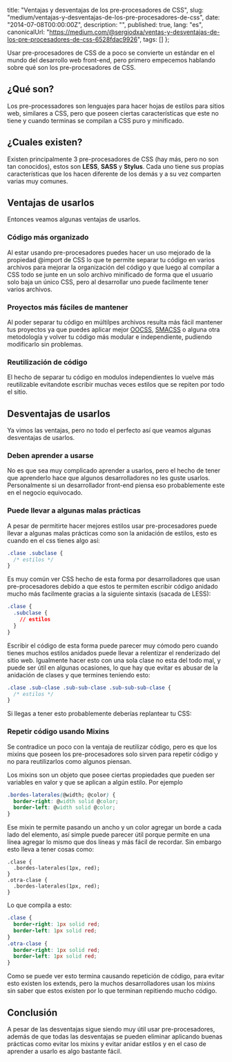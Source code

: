 
  title: "Ventajas y desventajas de los pre-procesadores de CSS",
  slug: "medium/ventajas-y-desventajas-de-los-pre-procesadores-de-css",
  date: "2014-07-08T00:00:00Z",
  description: "",
  published: true,
  lang: "es",
  canonicalUrl:
    "https://medium.com/@sergiodxa/ventas-y-desventajas-de-los-pre-procesadores-de-css-6528fdac9926",
  tags: []
};


Usar pre-procesadores de CSS de a poco se convierte un estándar en el mundo del desarrollo web front-end, pero primero empecemos hablando sobre qué son los pre-procesadores de CSS.

## ¿Qué son?

Los pre-processadores son lenguajes para hacer hojas de estilos para sitios web, similares a CSS, pero que poseen ciertas características que este no tiene y cuando terminas se compilan a CSS puro y minificado.

## ¿Cuales existen?

Existen principalmente 3 pre-procesadores de CSS (hay más, pero no son tan conocidos), estos son **LESS**, **SASS** y **Stylus**. Cada uno tiene sus propias características que los hacen diferente de los demás y a su vez comparten varias muy comunes.

## Ventajas de usarlos

Entonces veamos algunas ventajas de usarlos.

### Código más organizado

Al estar usando pre-procesadores puedes hacer un uso mejorado de la propiedad @import de CSS lo que te permite separar tu código en varios archivos para mejorar la organización del código y que luego al compilar a CSS todo se junte en un solo archivo minificado de forma que el usuario solo baja un único CSS, pero al desarrollar uno puede facilmente tener varios archivos.

### Proyectos más fáciles de mantener

Al poder separar tu código en múltilpes archivos resulta más fácil mantener tus proyectos ya que puedes aplicar mejor [OOCSS](http://oocss.org/), [SMACSS](https://smacss.com/) o alguna otra metodología y volver tu código más modular e independiente, pudiendo modificarlo sin problemas.

### Reutilización de código

El hecho de separar tu código en modulos independientes lo vuelve más reutilizable evitandote escribir muchas veces estilos que se repiten por todo el sitio.

## Desventajas de usarlos

Ya vimos las ventajas, pero no todo el perfecto así que veamos algunas desventajas de usarlos.

### Deben aprender a usarse

No es que sea muy complicado aprender a usarlos, pero el hecho de tener que aprenderlo hace que algunos desarrolladores no les guste usarlos. Personalmente si un desarrollador front-end piensa eso probablemente este en el negocio equivocado.

### Puede llevar a algunas malas prácticas

A pesar de permitirte hacer mejores estilos usar pre-procesadores puede llevar a algunas malas prácticas como son la anidación de estilos, esto es cuando en el css tienes algo así:

```css
.clase .subclase {
  /* estilos */
}
```

Es muy común ver CSS hecho de esta forma por desarrolladores que usan pre-procesadores debido a que estos te permiten escribir código anidado mucho más facilmente gracias a la siguiente sintaxis (sacada de LESS):

```css
.clase {
  .subclase {
    // estilos
  }
}
```

Escribir el código de esta forma puede parecer muy cómodo pero cuando tienes muchos estilos anidados puede llevar a relentizar el renderizado del sitio web. Igualmente hacer esto con una sola clase no esta del todo mal, y puede ser útil en algunas ocasiones, lo que hay que evitar es abusar de la anidación de clases y que termines teniendo esto:

```css
.clase .sub-clase .sub-sub-clase .sub-sub-sub-clase {
  /* estilos */
}
```

Si llegas a tener esto probablemente deberías replantear tu CSS:

### Repetir código usando Mixins

Se contradice un poco con la ventaja de reutilizar código, pero es que los mixins que poseen los pre-procesadores solo sirven para repetir código y no para reutilizarlos como algunos piensan.

Los mixins son un objeto que posee ciertas propiedades que pueden ser variables en valor y que se aplican a algún estilo. Por ejemplo

```css
.bordes-laterales(@width; @color) {
  border-right: @width solid @color;
  border-left: @width solid @color;
}
```

Ese mixin te permite pasando un ancho y un color agregar un borde a cada lado del elemento, así simple puede parecer útil porque permite en una línea agregar lo mismo que dos líneas y más fácil de recordar. Sin embargo esto lleva a tener cosas como:

```csss
.clase {
  .bordes-laterales(1px, red);
}
.otra-clase {
  .bordes-laterales(1px, red);
}
```

Lo que compila a esto:

```css
.clase {
  border-right: 1px solid red;
  border-left: 1px solid red;
}
.otra-clase {
  border-right: 1px solid red;
  border-left: 1px solid red;
}
```

Como se puede ver esto termina causando repetición de código, para evitar esto existen los extends, pero la muchos desarrolladores usan los mixins sin saber que estos existen por lo que terminan repitiendo mucho código.

## Conclusión

A pesar de las desventajas sigue siendo muy útil usar pre-procesadores, además de que todas las desventajas se pueden eliminar aplicando buenas prácticas como evitar los mixins y evitar anidar estilos y en el caso de aprender a usarlo es algo bastante fácil.
